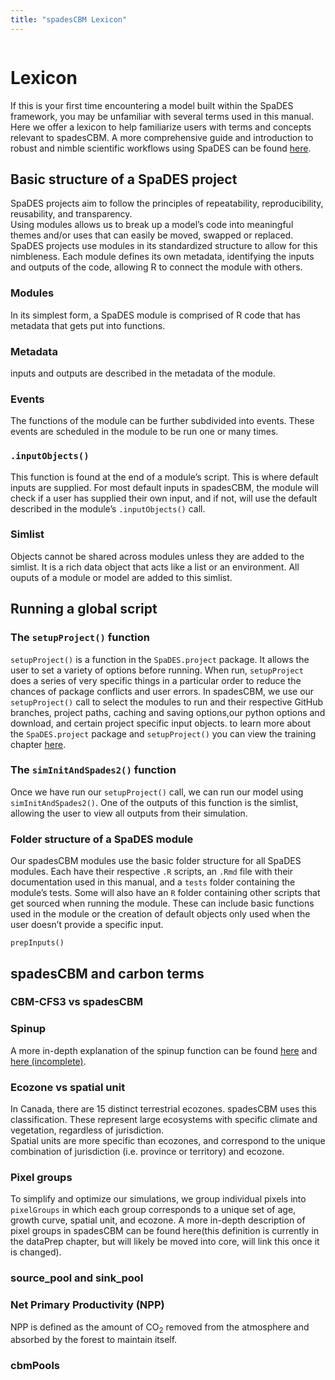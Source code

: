 ```yaml
---
title: "spadesCBM Lexicon"
---
```


```r
```

# Lexicon {-}

If this is your first time encountering a model built within the SpaDES framework, you may be unfamiliar with several terms used in this manual. Here we offer a lexicon to help familiarize users with terms and concepts relevant to spadesCBM. A more comprehensive guide and introduction to robust and nimble scientific workflows using SpaDES can be found [here](https://predictiveecology.org/training/_book/).

## Basic structure of a SpaDES project {-}

SpaDES projects aim to follow the principles of repeatability, reproducibility, reusability, and transparency.  
Using modules allows us to break up a model's code into meaningful themes and/or uses that can easily be moved, swapped or replaced. SpaDES projects use modules in its standardized structure to allow for this nimbleness. Each module defines its own metadata, identifying the inputs and outputs of the code, allowing R to connect the module with others.

### Modules {-}
In its simplest form, a SpaDES module is comprised of R code that has metadata that gets put into functions.

### Metadata {-}
inputs and outputs are described in the metadata of the module. 

### Events {-}
The functions of the module can be further subdivided into events. These events are scheduled in the module to be run one or many times. 

### `.inputObjects()` {-}
This function is found at the end of a module's script. This is where default inputs are supplied. For most default inputs in spadesCBM, the module will check if a user has supplied their own input, and if not, will use the default described in the module's `.inputObjects()` call. 

### Simlist {-}
Objects cannot be shared across modules unless they are added to the simlist. It is a rich data object that acts like a list or an environment. All ouputs of a module or model are added to this simlist. 

## Running a global script {-}
### The `setupProject()` function {-}
`setupProject()` is a function in the `SpaDES.project` package. It allows the user to set a variety of options before running. When run, `setupProject` does a series of very specific things in a particular order to reduce the chances of package conflicts and user errors. 
In spadesCBM, we use our `setupProject()` call to select the modules to run and their respective GitHub branches, project paths, caching and saving options,our python options and download, and certain project specific input objects.
to learn more about the `SpaDES.project` package and `setupProject()` you can view the training chapter [here](https://predictiveecology.org/training/_book/workflowSimple2.html).

### The `simInitAndSpades2()` function {-}
Once we have run our `setupProject()` call, we can run our model using `simInitAndSpades2()`. One of the outputs of this function is the simlist, allowing the user to view all outputs from their simulation.

### Folder structure of a SpaDES module {-}
Our spadesCBM modules use the basic folder structure for all SpaDES modules. Each have their respective `.R` scripts, an `.Rmd` file with their documentation used in this manual, and a `tests` folder containing the module's tests. Some will also have an `R` folder containing other scripts that get sourced when running the module. These can include basic functions used in the module or the creation of default objects only used when the user doesn't provide a specific input.

`prepInputs()`

## spadesCBM and carbon terms {-}
### CBM-CFS3 vs spadesCBM


### Spinup
A more in-depth explanation of the spinup function can be found [here](https://predictiveecology.github.io/spadesCBM/index.html#the-spinup-function) and [here (incomplete)](https://predictiveecology.github.io/spadesCBM/cbm_core.html#events-1).

### Ecozone vs spatial unit
In Canada, there are 15 distinct terrestrial ecozones. spadesCBM uses this classification. These represent large ecosystems with specific climate and vegetation, regardless of jurisdiction.  
Spatial units are more specific than ecozones, and correspond to the unique combination of jurisdiction (i.e. province or territory) and ecozone. 

### Pixel groups
To simplify and optimize our simulations, we group individual pixels into `pixelGroups` in which each group corresponds to a unique set of age, growth curve, spatial unit, and ecozone. 
A more in-depth description of pixel groups in spadesCBM can be found here(this definition is currently in the dataPrep chapter, but will likely be moved into core, will link this once it is changed). 

### source_pool and sink_pool


### Net Primary Productivity (NPP)
NPP is defined as the amount of CO~2~ removed from the atmosphere and absorbed by the forest to maintain itself. 

### cbmPools
